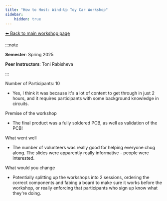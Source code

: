```yaml
---
title: "How to Host: Wind-Up Toy Car Workshop"
sidebar:
    hidden: true
---
```



[⬅️ Back to main workshop page](/workshop/benchtop-distortion-pedal-internal/)

:::note

**Semester**: Spring 2025

**Peer Instructors**: Toni Rabisheva

:::

Number of Participants: 10
- Yes, I think it was because it's a lot of content to get through in just 2 hours, and it requires participants with some background knowledge in circuits.

Premise of the workshop
- The final product was a fully soldered PCB, as well as validation of the PCB!

What went well
- The number of volunteers was really good for helping everyone chug along. The slides were apparently really informative - people were interested. 

What would you change
- Potentially splitting up the workshops into 2 sessions, ordering the correct components and fabing a board to make sure it works before the workshop, or really enforcing that participants who sign up know what they're doing.
